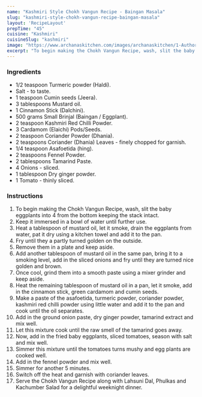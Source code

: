 ---
name: "Kashmiri Style Chokh Vangun Recipe - Baingan Masala"
slug: "kashmiri-style-chokh-vangun-recipe-baingan-masala"
layout: 'RecipeLayout'
prepTime: "45"
cuisine: "Kashmiri"
cuisineSlug: "kashmiri"
image: "https://www.archanaskitchen.com/images/archanaskitchen/1-Author/nithya.anantham/Chokh_Vangun_Recipe_.jpg"
excerpt: "To begin making the Chokh Vangun Recipe, wash, slit the baby eggplants into 4 from the bottom keeping the stack intact"
---

### Ingredients

- 1/2 teaspoon Turmeric powder (Haldi).
- Salt - to taste.
- 1 teaspoon Cumin seeds (Jeera).
- 3 tablespoons Mustard oil.
- 1 Cinnamon Stick (Dalchini).
- 500 grams Small Brinjal (Baingan / Eggplant).
- 2 teaspoon Kashmiri Red Chilli Powder.
- 3 Cardamom (Elaichi) Pods/Seeds.
- 2 teaspoon Coriander Powder (Dhania).
- 2 teaspoons Coriander (Dhania) Leaves - finely chopped for garnish.
- 1/4 teaspoon Asafoetida (hing).
- 2 teaspoons Fennel Powder.
- 2 tablespoons Tamarind Paste.
- 4 Onions - sliced.
- 1 tablespoon Dry ginger powder.
- 1 Tomato - thinly sliced.

### Instructions

1. To begin making the Chokh Vangun Recipe, wash, slit the baby eggplants into 4 from the bottom keeping the stack intact.
1. Keep it immersed in a bowl of water until further use.
1. Heat a tablespoon of mustard oil, let it smoke, drain the eggplants from water, pat it dry using a kitchen towel and add it to the pan.
1. Fry until they a partly turned golden on the outside.
1. Remove them in a plate and keep aside.
1. Add another tablespoon of mustard oil in the same pan, bring it to a smoking level, add in the sliced onions and fry until they are turned nice golden and brown.
1. Once cool, grind them into a smooth paste using a mixer grinder and keep aside.
1. Heat the remaining tablespoon of mustard oil in a pan, let it smoke, add in the cinnamon stick, green cardamom and cumin seeds.
1. Make a paste of the asafoetida, turmeric powder, coriander powder, kashmiri red chilli powder using little water and add it to the pan and cook until the oil separates.
1. Add in the ground onion paste, dry ginger powder, tamarind extract and mix well.
1. Let this mixture cook until the raw smell of the tamarind goes away.
1. Now, add in the fried baby eggplants, sliced tomatoes, season with salt and mix well.
1. Simmer this mixture until the tomatoes turns mushy and egg plants are cooked well.
1. Add in the fennel powder and mix well.
1. Simmer for another 5 minutes.
1. Switch off the heat and garnish with coriander leaves.
1. Serve the Chokh Vangun Recipe along with Lahsuni Dal, Phulkas and Kachumber Salad for a delightful weeknight dinner.
